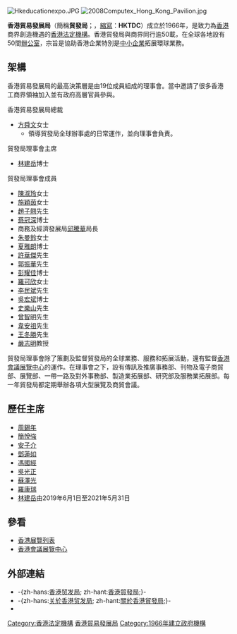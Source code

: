 {{Infobox_Company 
|company_name_en   =Hong Kong Trade Development Council 
|company_name = 香港貿易發展局
|company_logo = 
|foundation     = 1966年 
|location       = {{HK}}[[灣仔|灣仔]][[港灣道|港灣道]]1號[[會展廣場辦公大樓|會展廣場辦公大樓]]38樓
|key_people     = 主席 [[林建岳|林建岳]]<br>總裁（兼任：香港電影發展局官方成員）[[方舜文|方舜文]]
|industry       = 
|products       = 
|homepage       = [https://www.hktdc.com/tc 香港貿易發展局]
}}

[[File:Hkeducationexpo.JPG|thumb]]
[[File:2008Computex_Hong_Kong_Pavilion.jpg|thumb]]

'''香港貿易發展局'''（簡稱'''貿發局'''；{{lang-en|'''H'''ong '''K'''ong '''T'''rade '''D'''evelopment '''C'''ouncil}}，[[縮寫|縮寫]]：'''HKTDC'''）成立於1966年，是致力為[[香港|香港]]商界創造機遇的[[香港法定機構|香港法定機構]]。香港貿發局與商界同行逾50載，在全球各地設有50間[[辦公室|辦公室]]，宗旨是協助香港企業特別是[[中小企業|中小企業]]拓展環球業務。

== 架構 ==
香港貿易發展局的最高決策層是由19位成員組成的理事會。當中邀請了很多香港工商界領袖加入並有政府高層官員參與。
;香港貿易發展局總裁
*[[方舜文|方舜文]]女士
** 領導貿發局全球辦事處的日常運作，並向理事會負責。
;貿發局理事會主席
*[[林建岳|林建岳]]博士
;貿發局理事會成員
{{div col|cols=3}}
*[[陳淑玲|陳淑玲]]女士
*[[施穎茵|施穎茵]]女士
*[[趙子翹|趙子翹]]先生
*[[蔡冠深|蔡冠深]]博士
*商務及經濟發展局[[邱騰華|邱騰華]]局長
*[[朱曼鈴|朱曼鈴]]女士
*[[夏雅朗|夏雅朗]]博士
*[[許華傑|許華傑]]先生
*[[郭振華_(1953年)|郭振華]]先生
*[[彭耀佳|彭耀佳]]博士
*[[羅可欣|羅可欣]]女士
*[[李民斌|李民斌]]先生
*[[吳宏斌|吳宏斌]]博士
*[[史樂山|史樂山]]先生
*[[曾智明|曾智明]]先生
*[[韋安祖|韋安祖]]先生
*[[王冬勝|王冬勝]]先生
*[[嚴志明|嚴志明]]教授
{{div col end}}
貿發局理事會除了策劃及監督貿發局的全球業務、服務和拓展活動，還有監督[[香港會議展覽中心|香港會議展覽中心]]的運作。在理事會之下，設有傳訊及推廣事務部、刊物及電子商貿部、展覽部、一帶一路及對外事務部、製造業拓展部、研究部及服務業拓展部。每一年貿發局都定期舉辦各項大型展覽及商貿會議。

== 歷任主席 ==
*[[周錫年|周錫年]]
*[[簡悅強|簡悅強]]
*[[安子介|安子介]]
*[[鄧蓮如|鄧蓮如]]
*[[馮國經|馮國經]]
*[[吳光正|吳光正]]
*[[蘇澤光|蘇澤光]]
*[[羅康瑞|羅康瑞]]
*[[林建岳|林建岳]]由2019年6月1日至2021年5月31日

== 參看 ==
*[[香港展覽列表|香港展覽列表]]
*[[香港會議展覽中心|香港會議展覽中心]]

== 外部連結 ==
{{Commonscat|Hong Kong Trade Development Council}}
* -{zh-hans:[https://www.hktdc.com/sc/ 香港贸发局]; zh-hant:[https://www.hktdc.com/tc/ 香港貿發局];}-
* -{zh-hans:[https://aboutus.hktdc.com/sc/ 关於香港贸发局]; zh-hant:[https://aboutus.hktdc.com/tc/ 關於香港貿發局];}-
* {{facebook|hktdc.hk|香港貿易發展局}}{{zh-hk}}

{{香港公營機構}}
{{香港貿易發展局展覽}}

{{中国经济}}
[[Category:香港法定機構|Category:香港法定機構]]
[[Category:香港貿易發展局|]]
[[Category:1966年建立政府機構|Category:1966年建立政府機構]]